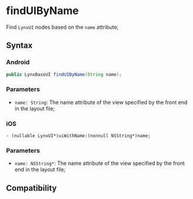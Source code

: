 # findUIByName

Find `LynxUI` nodes based on the `name` attribute;

## Syntax

### Android

```java
public LynxBaseUI findUIByName(String name);
```

### Parameters

- `name: String`: The name attribute of the view specified by the front end in the layout file;

### iOS

```objc
- (nullable LynxUI*)uiWithName:(nonnull NSString*)name;
```

### Parameters

- `name: NSString*`: The name attribute of the view specified by the front end in the layout file;

## Compatibility


<LegacyCompatTable metadata="lynx-native-api/lynx-view/find-ui-by-name" />
